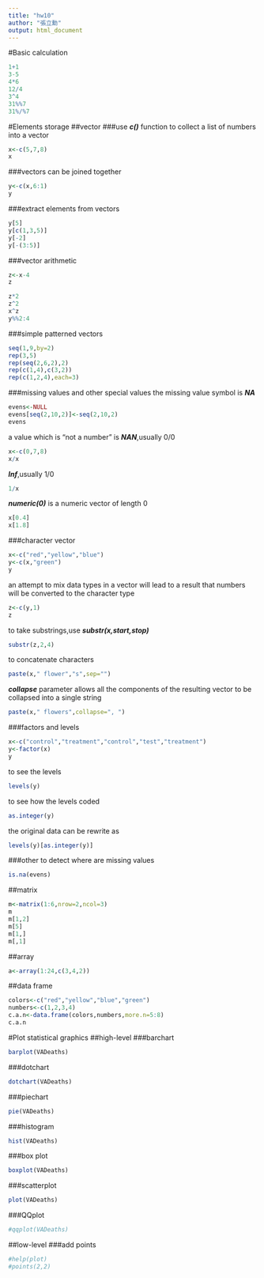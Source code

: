 ```yaml
---
title: "hw10"
author: "張立勳"
output: html_document
---
```

#Basic calculation 
```r
1+1 
3-5 
4*6 
12/4 
3^4 
31%%7 
31%/%7 
``` 
#Elements storage 
##vector 
###use ***c()*** function to collect a list of numbers into a vector
```r
x<-c(5,7,8) 
x 
``` 
###vectors can be joined together 
```r
y<-c(x,6:1)
y
``` 
###extract elements from vectors 
```r
y[5]
y[c(1,3,5)]
y[-2]
y[-(3:5)]
``` 
###vector arithmetic 
```r
z<-x-4
z
``` 
```r
z*2
z^2
x^z
y%%2:4
``` 
###simple patterned vectors 
```r
seq(1,9,by=2)
rep(3,5)
rep(seq(2,6,2),2)
rep(c(1,4),c(3,2))
rep(c(1,2,4),each=3)
``` 
###missing values and other special values 
the missing value symbol is ***NA*** 
```r
evens<-NULL
evens[seq(2,10,2)]<-seq(2,10,2)
evens
``` 
a value which is "not a number" is ***NAN***,usually 0/0
```r
x<-c(0,7,8)
x/x
``` 
***Inf***,usually 1/0 
```r
1/x
``` 
***numeric(0)*** is a numeric vector of length 0 
```r
x[0.4]
x[1.8]
``` 
###character vector 
```r
x<-c("red","yellow","blue")
y<-c(x,"green")
y
``` 
an attempt to mix data types in a vector will lead to a result that numbers will be converted to the character type 
```r
z<-c(y,1)
z
``` 
to take substrings,use ***substr(x,start,stop)*** 
```r
substr(z,2,4)
``` 
to concatenate characters 
```r
paste(x," flower","s",sep="")
``` 
***collapse*** parameter allows all the components of the resulting vector to be collapsed into a single string 
```r
paste(x," flowers",collapse=", ")
``` 
###factors and levels 
```r
x<-c("control","treatment","control","test","treatment")
y<-factor(x)
y
``` 
to see the levels 
```r
levels(y)
``` 
to see how the levels coded 
```r
as.integer(y)
``` 
the original data can be rewrite as 
```r
levels(y)[as.integer(y)]
``` 
###other 
to detect where are missing values 
```r
is.na(evens)
``` 
##matrix 
```r
m<-matrix(1:6,nrow=2,ncol=3)
m
m[1,2]
m[5]
m[1,]
m[,1]
``` 
##array 
```r
a<-array(1:24,c(3,4,2))
``` 
##data frame 
```r
colors<-c("red","yellow","blue","green")
numbers<-c(1,2,3,4)
c.a.n<-data.frame(colors,numbers,more.n=5:8)
c.a.n
``` 

#Plot statistical graphics 
##high-level 
###barchart
```r
barplot(VADeaths)
```

###dotchart 
```r
dotchart(VADeaths)
```
 
###piechart
```r
pie(VADeaths)
```
 
###histogram
```r
hist(VADeaths)
```
 
###box plot
```r
boxplot(VADeaths)
```
 
###scatterplot
```r
plot(VADeaths)
```
 
###QQplot
```r
#qqplot(VADeaths)
```

##low-level 
###add points
```r
#help(plot)
#points(2,2)
```


